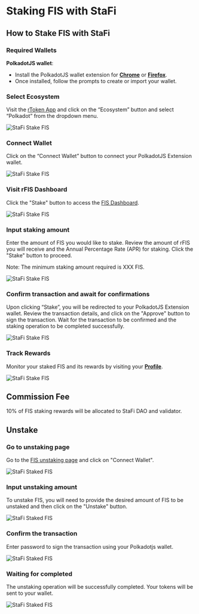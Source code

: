 # Staking FIS with StaFi


## How to Stake FIS with StaFi

### Required Wallets

**PolkadotJS wallet**:

- Install the PolkadotJS wallet extension for **[Chrome](https://chrome.google.com/webstore/detail/polkadot%7Bjs%7D-extension/mopnmbcafieddcagagdcbnhejhlodfdd)** or **[Firefox](https://addons.mozilla.org/en-US/firefox/addon/polkadot-js-extension/)**.
- Once installed, follow the prompts to create or import your wallet.

<Steps>

### Select Ecosystem

Visit the [rToken App](https://app.stafi.io/) and click on the “Ecosystem” button and select “Polkadot” from the dropdown menu.

![StaFi Stake FIS](/image/stakingunstakingpolkadotfis_1.png)

### Connect Wallet

Click on the “Connect Wallet” button to connect your PolkadotJS Extension wallet.

![StaFi Stake FIS](/image/stakingunstakingpolkadotfis_2.png)

### Visit rFIS Dashboard

Click the "Stake" button to access the [FIS Dashboard](https://app.stafi.io/gallery/polkadot/FIS?net=StaFi).

![StaFi Stake FIS](/image/stakingunstakingpolkadotfis_3.png)

### **Input staking amount**

Enter the amount of FIS you would like to stake. Review the amount of rFIS you will receive and the Annual Percentage Rate (APR) for staking. Click the "Stake" button to proceed.

Note: The minimum staking amount required is XXX FIS.

![StaFi Stake FIS](/image/stakingunstakingpolkadotfis_4.png)

### **Confirm transaction and await for confirmations**

Upon clicking “Stake”, you will be redirected to your PolkadotJS Extension wallet. Review the transaction details, and click on the "Approve" button to sign the transaction. Wait for the transaction to be confirmed and the staking operation to be completed successfully.

![StaFi Stake FIS](/image/stakingunstakingpolkadotfis_5.png)

### **Track Rewards**

Monitor your staked FIS and its rewards by visiting your **[Profile](https://test-app.stafi.io/profile/evm?net=BEP20)**.

![StaFi Stake FIS](/image/stakingunstakingpolkadotfis_6.png)

</Steps>

## Commission Fee

10% of FIS staking rewards will be allocated to StaFi DAO and validator.

## Unstake

<Steps>

### Go to unstaking page

Go to the [FIS unstaking page](https://app.stafi.io/rtoken/stake/FIS?tokenStandard=Native) and click on "Connect Wallet".

![StaFi Staked FIS](/image/rfisunstake_1.png)

### Input unstaking amount

To unstake FIS, you will need to provide the desired amount of FIS to be unstaked and then click on the "Unstake" button.

![StaFi Staked FIS](/image/rfisunstake_2.png)

### Confirm the transaction

Enter password to sign the transaction using your Polkadotjs wallet.

![StaFi Staked FIS](/image/rfisunstake_3.png)

### Waiting for completed

The unstaking operation will be successfully completed. Your tokens will be sent to your wallet.

![StaFi Staked FIS](/image/rfisunstake_4.png)

</Steps>
